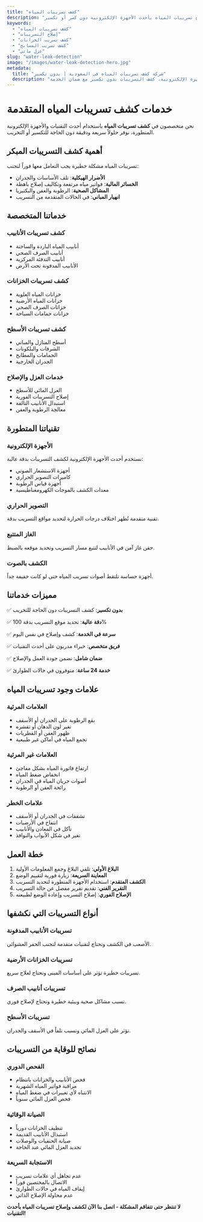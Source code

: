 ```yaml
---
title: "كشف تسريبات المياه"
description: "خدمات كشف وإصلاح تسريبات المياه بأحدث الأجهزة الإلكترونية دون كسر أو تكسير"
keywords:
  - "كشف تسريبات المياه"
  - "إصلاح التسريبات"
  - "كشف تسريب الخزانات"
  - "كشف تسريب المسابح"
  - "عزل مائي"
slug: "water-leak-detection"
image: "/images/water-leak-detection-hero.jpg"
metadata:
  title: "شركة كشف تسريبات المياه في السعودية | بدون تكسير"
  description: "أفضل شركة كشف تسريبات المياه في السعودية بأحدث الأجهزة الإلكترونية. كشف التسريبات بدون تكسير مع ضمان الخدمة."
---
```


# خدمات كشف تسريبات المياه المتقدمة

نحن متخصصون في **كشف تسريبات المياه** باستخدام أحدث التقنيات والأجهزة الإلكترونية المتطورة، نوفر حلولاً سريعة ودقيقة دون الحاجة للتكسير أو التخريب.

## أهمية كشف التسريبات المبكر

تسريبات المياه مشكلة خطيرة يجب التعامل معها فوراً لتجنب:

- **الأضرار الهيكلية**: تلف الأساسات والجدران
- **الخسائر المالية**: فواتير مياه مرتفعة وتكاليف إصلاح باهظة
- **المشاكل الصحية**: الرطوبة والعفن والبكتيريا
- **انهيار المباني**: في الحالات المتقدمة من التسريب

## خدماتنا المتخصصة

### كشف تسريبات الأنابيب
- أنابيب المياه الباردة والساخنة
- أنابيب الصرف الصحي
- أنابيب التدفئة المركزية
- الأنابيب المدفونة تحت الأرض

### كشف تسريبات الخزانات
- خزانات المياه العلوية
- خزانات المياه الأرضية
- خزانات الصرف الصحي
- خزانات حمامات السباحة

### كشف تسريبات الأسطح
- أسطح المنازل والمباني
- الشرفات والبلكونات
- الحمامات والمطابخ
- الجدران الخارجية

### خدمات العزل والإصلاح
- العزل المائي للأسطح
- إصلاح التسريبات الفورية
- استبدال الأنابيب التالفة
- معالجة الرطوبة والعفن

## تقنياتنا المتطورة

### الأجهزة الإلكترونية
نستخدم أحدث الأجهزة الإلكترونية لكشف التسريبات بدقة عالية:
- أجهزة الاستشعار الصوتي
- كاميرات التصوير الحراري
- أجهزة قياس الرطوبة
- معدات الكشف بالموجات الكهرومغناطيسية

### التصوير الحراري
تقنية متقدمة تُظهر اختلاف درجات الحرارة لتحديد مواقع التسريب بدقة.

### الغاز المتتبع
حقن غاز آمن في الأنابيب لتتبع مسار التسريب وتحديد موقعه بالضبط.

### الكشف بالصوت
أجهزة حساسة تلتقط أصوات تسريب المياه حتى لو كانت خفيفة جداً.

## مميزات خدماتنا

✅ **بدون تكسير**: كشف التسريبات دون الحاجة للتخريب

✅ **دقة عالية**: تحديد موقع التسريب بدقة 100%

✅ **سرعة في الخدمة**: كشف وإصلاح في نفس اليوم

✅ **فريق متخصص**: خبراء مدربون على أحدث التقنيات

✅ **ضمان شامل**: نضمن جودة العمل والإصلاح

✅ **خدمة 24 ساعة**: متوفرون في حالات الطوارئ

## علامات وجود تسريبات المياه

### العلامات المرئية
- بقع الرطوبة على الجدران أو الأسقف
- تغير لون الدهان أو تقشره
- ظهور العفن أو الفطريات
- تجمع المياه في أماكن غير طبيعية

### العلامات غير المرئية
- ارتفاع فاتورة المياه بشكل مفاجئ
- انخفاض ضغط المياه
- أصوات جريان المياه في الجدران
- رائحة العفن أو الرطوبة

### علامات الخطر
- تشققات في الجدران أو الأسقف
- انتفاخ في الأرضيات
- تآكل في المعادن والأنابيب
- تغير في شكل الأبواب والنوافذ

## خطة العمل

1. **البلاغ الأولي**: تلقي البلاغ وجمع المعلومات الأولية
2. **المعاينة السريعة**: زيارة فورية لتقييم الوضع
3. **الكشف المتقدم**: استخدام الأجهزة المتطورة لتحديد التسريب
4. **التقرير الفني**: تقديم تقرير مفصل عن حالة التسريب
5. **الإصلاح الفوري**: إصلاح التسريب وإعادة الوضع لطبيعته

## أنواع التسريبات التي نكشفها

### تسريبات الأنابيب المدفونة
الأصعب في الكشف وتحتاج لتقنيات متقدمة لتجنب الحفر العشوائي.

### تسريبات الخزانات الأرضية
تسريبات خطيرة تؤثر على أساسات المبنى وتحتاج لعلاج سريع.

### تسريبات أنابيب الصرف
تسبب مشاكل صحية وبيئية خطيرة وتحتاج لإصلاح فوري.

### تسريبات الأسطح
تؤثر على العزل المائي وتسبب تلفاً في الأسقف والجدران.

## نصائح للوقاية من التسريبات

### الفحص الدوري
- فحص الأنابيب والخزانات بانتظام
- مراقبة فواتير المياه الشهرية
- الانتباه لأي تغييرات في ضغط المياه
- فحص العزل المائي سنوياً

### الصيانة الوقائية
- تنظيف الخزانات دورياً
- استبدال الأنابيب القديمة
- صيانة الحنفيات والوصلات
- تجديد العزل المائي عند الحاجة

### الاستجابة السريعة
- عدم تجاهل أي علامات تسريب
- الاتصال بالمختصين فوراً
- إيقاف المياه في حالات الطوارئ
- عدم محاولة الإصلاح الذاتي

**لا تنتظر حتى تتفاقم المشكلة - اتصل بنا الآن لكشف وإصلاح تسريبات المياه بأحدث التقنيات!**